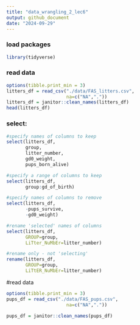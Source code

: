 ```yaml
---
title: "data_wrangling_2_lec6"
output: github_document
date: "2024-09-29"
---
```


### load packages
```r
library(tidyverse)
```

### read data
```r
options(tibble.print_min = 3)
litters_df = read_csv("./data/FAS_litters.csv",
                      na=c("NA","."))
litters_df = janitor::clean_names(litters_df)
head(litters_df)

```

### select:
```r
#specify names of columns to keep 
select(litters_df, 
       group, 
       litter_number,
       gd0_weight,
       pups_born_alive)

#specify a range of columns to keep 
select(litters_df, 
       group:gd_of_birth)

#specify names of columns to remove
select(litters_df, 
       -pups_survive,
       -gd0_weight)

#rename 'selected' names of columns 
select(litters_df, 
       GROUP=group, 
       LiTter_NuMbEr=litter_number)

#rename only - not 'selecting' 
rename(litters_df, 
       GROUP=group, 
       LiTtER_NuMbEr=litter_number)
```

#read data
```r
options(tibble.print_min = 3)
pups_df = read_csv("./data/FAS_pups.csv",
                      na=c("NA","."))

pups_df = janitor::clean_names(pups_df)
                      
```

